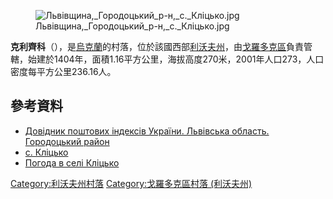 {{coord|49|37|52|N|23|43|38|E|scale:100000|display=title}}

[[Image:Львiвщина,_Городоцький_р-н,_с._Кліцько.jpg|right]]

'''克利齊科'''（{{lang-uk|Кліцько}}），是[[烏克蘭|烏克蘭]]的村落，位於該國西部[[利沃夫州|利沃夫州]]，由[[戈羅多克區|戈羅多克區]]負責管轄，始建於1404年，面積1.16平方公里，海拔高度270米，2001年人口273，人口密度每平方公里236.16人。

==參考資料==
*[http://www.uaidx.com/13/301/index Довідник поштових індексів України. Львівська область. Городоцький район]{{Wayback|url=http://www.uaidx.com/13/301/index |date=20161001112734 }}
*[http://gska2.rada.gov.ua/pls/z7502/A005?rdat1=30.12.2008&rf7571=19361 с. Кліцько]{{dead link|date=2017年11月 |bot=InternetArchiveBot |fix-attempted=yes }}
* [http://weather.in.ua/ua/l'vovskaja/10719 Погода в селі Кліцько]{{Wayback|url=http://weather.in.ua/ua/l'vovskaja/10719 |date=20111221145827 }}

{{DEFAULTSORT:Кліцько}}
[[Category:利沃夫州村落|Category:利沃夫州村落]]
[[Category:戈羅多克區村落_(利沃夫州)|Category:戈羅多克區村落 (利沃夫州)]]


{{Lviv-geo-stub}}